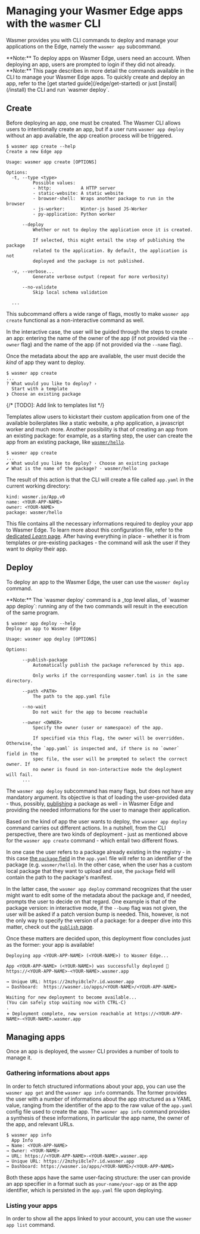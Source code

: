 
# Managing your Wasmer Edge apps with the `wasmer` CLI
Wasmer provides you with CLI commands to deploy and manage your applications on the Edge, 
namely the `wasmer app` subcommand.

<Callout type="info">
  **Note:** To deploy apps on Wasmer Edge, users need an account. When
  deploying an app, users are prompted to login if they did not already. 
</Callout>

<Callout>
  **Note:** This page describes in more detail the commands available in the
  CLI to manage your Wasmer Edge apps. To quickly create and deploy an app,
  refer to the [get started guide](/edge/get-started) or just
  [install](/install) the CLI and run `wasmer deploy`.
</Callout>

## Create

Before deploying an app, one must be created. The Wasmer CLI allows users to
intentionally create an app, but if a user runs `wasmer app deploy` without an
app available, the app creation process will be triggered.

```shell
$ wasmer app create --help
Create a new Edge app

Usage: wasmer app create [OPTIONS]

Options:
  -t, --type <type>
          Possible values:
          - http:           A HTTP server
          - static-website: A static website
          - browser-shell:  Wraps another package to run in the browser
          - js-worker:      Winter-js based JS-Worker
          - py-application: Python worker

      --deploy
          Whether or not to deploy the application once it is created.
          
		  If selected, this might entail the step of publishing the package
		  related to the application. By default, the application is not
		  deployed and the package is not published.

  -v, --verbose...
          Generate verbose output (repeat for more verbosity)

      --no-validate
          Skip local schema validation

  ...
```

This subcommand offers a wide range of flags, mostly to make `wasmer app
create` functional as a non-interactive command as well.

In the interactive case, the user will be guided through the steps to create an
app: entering the name of the owner of the app (if not
provided via the `--owner` flag) and the name of the app (if not provided via
the `--name` flag).

Once the metadata about the app are available, the user must decide the _kind_
of app they want to deploy. 

```shell
$ wasmer app create  
...
? What would you like to deploy? ›
  Start with a template
❯ Choose an existing package
```

{/* [TODO]: Add link to templates list */}

Templates allow users to kickstart their custom application from one of the
available boilerplates like a static website, a php application, a javascript
worker and much more. Another possibility is that of creating an app from an
existing package: for example, as a starting step, the user can create the app
from an existing package, like
[`wasmer/hello`](https://wasmer.io/wasmer/hello).

```shell
$ wasmer app create 
...
✔ What would you like to deploy? · Choose an existing package
✔ What is the name of the package? · wasmer/hello
```
The result of this action is that the CLI will create a file called `app.yaml`
in the current working directory: 
```
kind: wasmer.io/App.v0
name: <YOUR-APP-NAME>
owner: <YOUR-NAME> 
package: wasmer/hello
```

This file contains all the necessary informations required to deploy your app
to Wasmer Edge. To learn more about this configuration file, refer to the
[dedicated _Learn_ page](/edge/learn/apps). After having everything in place -
whether it is from templates or pre-existing packages - the command will ask
the user if they want to _deploy_ their app.

## Deploy
To deploy an app to the Wasmer Edge, the user can use the `wasmer deploy` command.

<Callout type="info">
  **Note:** The `wasmer deploy` command is a _top level alias_ of 
  `wasmer app deploy`: running any of the two commands will result in the execution
  of the same program. 
</Callout>

```shell
$ wasmer app deploy --help
Deploy an app to Wasmer Edge

Usage: wasmer app deploy [OPTIONS]

Options:

      --publish-package
          Automatically publish the package referenced by this app.
          
          Only works if the corresponding wasmer.toml is in the same directory.

      --path <PATH>
          The path to the app.yaml file

      --no-wait
          Do not wait for the app to become reachable
      
      --owner <OWNER>
          Specify the owner (user or namespace) of the app.
          
		  If specified via this flag, the owner will be overridden.  Otherwise,
		  the `app.yaml` is inspected and, if there is no `owner` field in the
		  spec file, the user will be prompted to select the correct owner. If
		  no owner is found in non-interactive mode the deployment will fail.
      ...
```

The `wasmer app deploy` subcommand has many flags, but does not have any
mandatory argument. Its objective is that of loading the user-provided data -
thus, possibly, [publishing](/registry/cli) a package as well - in Wasmer Edge
and providing the needed informations for the user to manage their application.

Based on the kind of app the user wants to deploy, the `wasmer app deploy`
command carries out different actions. In a nutshell, from the CLI perspective,
there are two kinds of deployment - just as mentioned above for the `wasmer app
create` command - which entail two different flows. 

In one case the user refers to a package already existing in the registry - in
this case [the `package` field](/edge/configuration/app-configuration#package)
in the `app.yaml` file will refer to an identifier of the package (e.g.
`wasmer/hello`). In the other case, when the user has a custom local package
that they want to upload and use, the `package` field will contain the path to
the package's manifest.

In the latter case, the `wasmer app deploy` command recognizes that the user
might want to edit some of the metadata about the package and, if needed,
prompts the user to decide on that regard. One example is that of the package
version: in interactive mode, if the `--bump` flag was not given, the user will
be asked if a patch version bump is needed. This, however, is not the only way
to specify the version of a package: for a deeper dive into this matter, check
out the [`publish` page](/registry/cli). 

Once these matters are decided upon, this deployment flow concludes just as the
former: your app is available!

```
Deploying app <YOUR-APP-NAME> (<YOUR-NAME>) to Wasmer Edge...

App <YOUR-APP-NAME> (<YOUR-NAME>) was successfully deployed 🚀
https://<YOUR-APP-NAME>-<YOUR-NAME>.wasmer.app

→ Unique URL: https://2mzhyi8cle7r.id.wasmer.app
→ Dashboard:  https://wasmer.io/apps/<YOUR-NAME>/<YOUR-APP-NAME>

Waiting for new deployment to become available...
(You can safely stop waiting now with CTRL-C)
.
𖥔 Deployment complete, new version reachable at https://<YOUR-APP-NAME>-<YOUR-NAME>.wasmer.app
```

## Managing apps
Once an app is deployed, the `wasmer` CLI provides a number of tools to manage
it. 

### Gathering informations about apps
In order to fetch structured informations about your app, you can use the
`wasmer app get` and the `wasmer app info` commands. The former provides the
user with a number of informations about the app structured as a YAML value,
ranging from the identifier of the app to the raw value of the `app.yaml`
config file used to create the app. 
The `wasmer app info` command provides a synthesis of these informations, in
particular the app name, the owner of the app, and relevant URLs.

```
$ wasmer app info       
  App Info  
→ Name: <YOUR-APP-NAME> 
→ Owner: <YOUR-NAME> 
→ URL: https://<YOUR-APP-NAME>-<YOUR-NAME>.wasmer.app
→ Unique URL: https://2mzhyi8cle7r.id.wasmer.app
→ Dashboard: https://wasmer.io/apps/<YOUR-NAME>/<YOUR-APP-NAME>
```

Both these apps have the same user-facing structure: the user can provide an
app specifier in a format such as `your-name/your-app` or as the app
identifier, which is persisted in the `app.yaml` file upon deploying.

### Listing your apps 
In order to show all the apps linked to your account, you can use the `wasmer app list` command.
